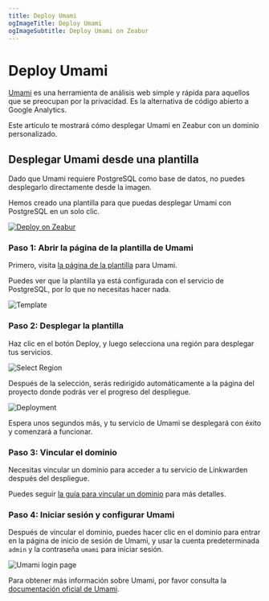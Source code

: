 ```yaml
---
title: Deploy Umami
ogImageTitle: Deploy Umami
ogImageSubtitle: Deploy Umami on Zeabur
---
```


# Deploy Umami

[Umami](https://umami.is/) es una herramienta de análisis web simple y rápida para aquellos que se preocupan por la privacidad. Es la alternativa de código abierto a Google Analytics.

Este artículo te mostrará cómo desplegar Umami en Zeabur con un dominio personalizado.

## Desplegar Umami desde una plantilla

Dado que Umami requiere PostgreSQL como base de datos, no puedes desplegarlo directamente desde la imagen.

Hemos creado una plantilla para que puedas desplegar Umami con PostgreSQL en un solo clic.

[![Deploy on Zeabur](https://zeabur.com/button.svg)](https://zeabur.com/templates/01NQCC)

### Paso 1: Abrir la página de la plantilla de Umami

Primero, visita [la página de la plantilla](https://zeabur.com/templates/01NQCC) para Umami.

Puedes ver que la plantilla ya está configurada con el servicio de PostgreSQL, por lo que no necesitas hacer nada.

![Template](/marketplace/umami/template.png)

### Paso 2: Desplegar la plantilla

Haz clic en el botón Deploy, y luego selecciona una región para desplegar tus servicios.

![Select Region](/marketplace/umami/region.png)

Después de la selección, serás redirigido automáticamente a la página del proyecto donde podrás ver el progreso del despliegue.

![Deployment](/marketplace/umami/deployment.png)

Espera unos segundos más, y tu servicio de Umami se desplegará con éxito y comenzará a funcionar.

### Paso 3: Vincular el dominio

Necesitas vincular un dominio para acceder a tu servicio de Linkwarden después del despliegue.

Puedes seguir [la guía para vincular un dominio](/deploy/domain-binding) para más detalles.

### Paso 4: Iniciar sesión y configurar Umami

Después de vincular el dominio, puedes hacer clic en el dominio para entrar en la página de inicio de sesión de Umami, y usar la cuenta predeterminada `admin` y la contraseña `umami` para iniciar sesión.

![Umami login page](/marketplace/umami/screenshot.png)

Para obtener más información sobre Umami, por favor consulta la [documentación oficial de Umami](https://umami.is/docs).
